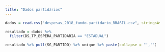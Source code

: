 ```yaml
---
title: "Dados partidários"
---
```


```r
dados = read.csv("despesas_2018_fundo-partidario_BRASIL.csv", stringsAsFactors = F)
```

```r
resultado = dados %>%
  filter(DS_TP_ESPERA_PARTIDARIA == "ESTADUAL")
```

```r
resultado %>% pull(SG_PARTIDO) %>% unique %>% paste(collapse = "','")
```


